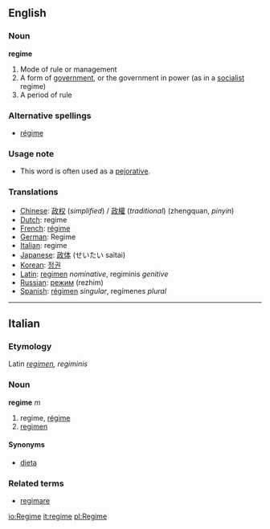 ==English==

===Noun===
'''regime'''
#Mode of rule or management 
#A form of [[government]], or the government in power (as in a [[socialist]] regime)
#A period of rule
===Alternative spellings===
*[[régime]]
===Usage note===
*This word is often used as a [[pejorative]].
===Translations===
*[[Chinese]]: [[政权]] (''simplified'') / [[政權]] (''traditional'') (zhengquan, ''pinyin'')
*[[Dutch]]: regime
*[[French]]: [[régime]]
*[[German]]: Regime
*[[Italian]]: regime
*[[Japanese]]: [[政体]] (せいたい saitai)
*[[Korean]]: [[정권]]
*[[Latin]]: [[regimen]] ''nominative'', regiminis ''genitive''
*[[Russian]]: [[режим]] (rezhim)
*[[Spanish]]: [[régimen]] ''singular'', regímenes ''plural''
----

==Italian==
===Etymology===
Latin ''[[regimen]], regiminis''
===Noun===
'''regime''' ''m''

# regime, [[régime]]
# [[regimen]]

====Synonyms====
*[[dieta]]

===Related terms===
*[[regimare]]

[[io:Regime]]
[[it:regime]]
[[pl:Regime]]